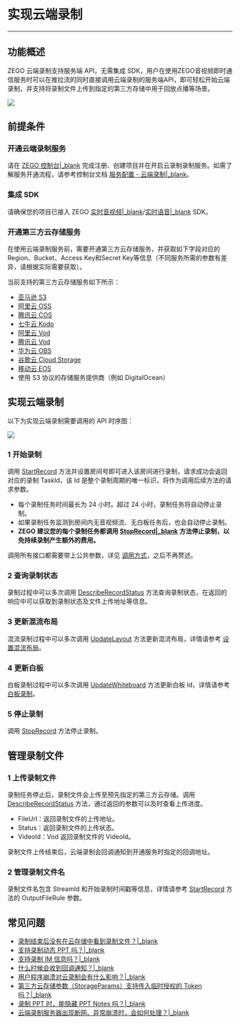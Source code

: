 # 实现云端录制

---

## 功能概述

ZEGO 云端录制支持服务端 API，无需集成 SDK，用户在使用ZEGO音视频即时通信服务时可以在推拉流的同时直接调用云端录制的服务端API，即可轻松开始云端录制，并支持将录制文件上传到指定的第三方存储中用于回放点播等场景。

<Frame width="512" height="auto" caption=""><img src="https://storage.zego.im/sdk-doc/Pics/Common/CloudRecord/FastStart/CloudRecordStructure.png" /></Frame>

## 前提条件

### 开通云端录制服务

请在 [ZEGO 控制台\|_blank](https://console.zego.im) 完成注册、创建项目并在开启云录制录制服务。如需了解服务开通流程，请参考控制台文档 [服务配置 - 云端录制\|_blank](#14334)。

### 集成 SDK

请确保您的项目已接入 ZEGO [实时音视频\|_blank](#195)/[实时语音\|_blank](#3575) SDK。

### 开通第三方云存储服务

在使用云端录制服务前，需要开通第三方云存储服务，并获取如下字段对应的Region、Bucket、Access Key和Secret Key等信息（不同服务所需的参数有差异，请根据实际需要获取）。

当前支持的第三方云存储服务如下所示：
- [亚马逊 S3](https://aws.amazon.com/cn/s3/?c=s&sec=srv)
- [阿里云 OSS](https://www.aliyun.com/product/oss)
- [腾讯云 COS](https://cloud.tencent.com/product/cos)
- [七牛云 Kodo](https://www.qiniu.com/products/kodo)
- [阿里云 Vod](https://www.aliyun.com/product/vod)
- [腾讯云 Vod](https://cloud.tencent.com/product/vod)
- [华为云 OBS](https://www.huaweicloud.com/product/obs.html)
- [谷歌云 Cloud Storage](https://cloud.google.com/storage)
- [移动云 EOS](https://icloud.sh.chinamobile.com/)
- 使用 S3 协议的存储服务提供商（例如 DigitalOcean）

## 实现云端录制

以下为实现云端录制需要调用的 API 时序图：

<Frame width="512" height="auto" caption=""><img src="https://storage.zego.im/sdk-doc/Pics/Common/CloudRecord/FastStart/APISequenceV2.png" /></Frame>

### 1 开始录制

调用 [StartRecord](#12322) 方法并设置房间号即可进入该房间进行录制，请求成功会返回对应的录制 TaskId，该 Id 是整个录制周期的唯一标识，将作为调用后续方法的请求参数。

<Note title="Note">


- 每个录制任务时间最长为 24 小时。超过 24 小时，录制任务将自动停止录制。
- 如果录制任务监测到房间内无音视频流、无白板任务后，也会自动停止录制。
- <b>ZEGO 建议您的每个录制任务都调用 [StopRecord\|_blank](#12350) 方法停止录制，以免持续录制产生额外的费用。</b>
</Note>

调用所有接口都需要带上公共参数，详见 [调用方式](#12337)，之后不再赘述。

### 2 查询录制状态

录制过程中可以多次调用 [DescribeRecordStatus](#12332) 方法查询录制状态，在返回的响应中可以获取到录制状态及文件上传地址等信息。

### 3 更新混流布局

混流录制过程中可以多次调用 [UpdateLayout](#12352) 方法更新混流布局，详情请参考 [设置混流布局](#5680)。

### 4 更新白板

白板录制过程中可以多次调用 [UpdateWhiteboard](#12334) 方法更新白板 Id，详情请参考 [白板录制](#5681)。

### 5 停止录制

调用 [StopRecord](#12350) 方法停止录制。

## 管理录制文件

### 1 上传录制文件

录制任务停止后，录制文件会上传至预先指定的第三方云存储。调用 [DescribeRecordStatus](#12332) 方法，通过返回的参数可以及时查看上传进度。

* FileUrl：返回录制文件的上传地址。
* Status：返回录制文件的上传状态。
* VideoId：Vod 返回录制文件的 VideoId。

录制文件上传结束后，云端录制会回调通知到开通服务时指定的回调地址。

### 2 管理录制文件名

录制文件名包含 StreamId 和开始录制时间戳等信息，详情请参考 [StartRecord](#12322) 方法的 OutputFileRule 参数。

## 常见问题

- [录制结束后没有在云存储中看到录制文件？\|_blank](https://doc-zh.zego.im/faq/No_record)
- [支持录制动态 PPT 吗？\|_blank](https://doc-zh.zego.im/faq/Support_Dynamic_PPT)
- [支持录制 IM 信息吗？\|_blank](https://doc-zh.zego.im/faq/record_IM)
- [什么时候会收到回调通知？\|_blank](https://doc-zh.zego.im/faq/record_callback)
- [用户程序崩溃对云录制会有什么影响？\|_blank](https://doc-zh.zego.im/faq/user_crash)
- [第三方云存储参数（StorageParams）支持传入临时授权的 Token 吗？\|_blank](https://doc-zh.zego.im/faq/storage_params_token)
- [录制 PPT 时，能隐藏 PPT Notes 吗？\|_blank](https://doc-zh.zego.im/faq/Hide_PPT_Notes)
- [云端录制服务器出现断网、异常崩溃时，会如何处理？\|_blank](https://doc-zh.zego.im/faq/record_crash)
